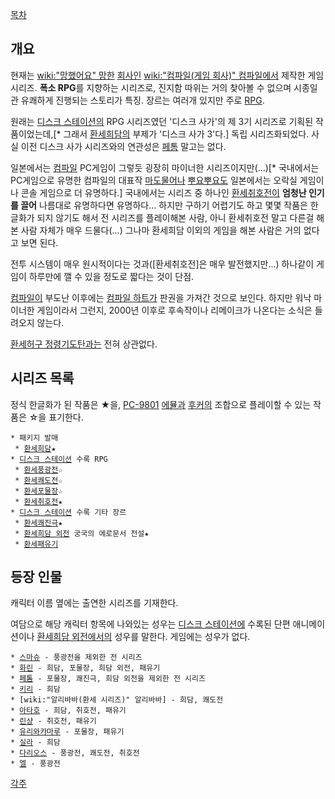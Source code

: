 [[목차]]

== 개요 ==

현재는 [[wiki:"망했어요" 망한]] [[회사]]인 [[wiki:"컴파일(게임 회사)" 컴파일]]에서 제작한 게임 시리즈. '''폭소 RPG'''를 지향하는 시리즈로, 진지함 따위는 거의 찾아볼 수 없으며 시종일관 유쾌하게 진행되는 스토리가 특징. 장르는 여러개 있지만 주로 [[RPG]].

원래는 [[디스크 스테이션]]의 RPG 시리즈였던 '디스크 사가'의 제 3기 시리즈로 기획된 작품이었는데,[* 그래서 [[환세희담]]의 부제가 '디스크 사가 3'다.] 독립 시리즈화되었다. 사실 이전 디스크 사가 시리즈와의 연관성은 [[페톰]] 말고는 없다.

일본에서는 [[컴파일]] PC게임이 그렇듯 굉장히 마이너한 시리즈이지만(...)[* 국내에서는 PC게임으로 유명한 컴파일의 대표작 [[마도물어]]나 [[뿌요뿌요]]도 일본에서는 오락실 게임이나 콘솔 게임으로 더 유명하다.] 국내에서는 시리즈 중 하나인 [[환세취호전]]이 '''엄청난 인기를 끌어''' 나름대로 유명하다면 유명하다... 하지만 구하기 어렵기도 하고 몇몇 작품은 한글화가 되지 않기도 해서 전 시리즈를 플레이해본 사람, 아니 환세취호전 말고 다른걸 해본 사람 자체가 매우 드물다(...) 그나마 환세희담 이외의 게임을 해본 사람은 거의 없다고 보면 된다.

전투 시스템이 매우 원시적이다는 것과([환세취호전]은 매우 발전했지만...) 하나같이 게임이 하루만에 깰 수 있을 정도로 짧다는 것이 단점.

[[컴파일]]이 부도난 이후에는 [[컴파일 하트]]가 판권을 가져간 것으로 보인다. 하지만 워낙 마이너한 게임이라서 그런지, 2000년 이후로 후속작이나 리메이크가 나온다는 소식은 들려오지 않는다.

[[환세허구 정령기도탄]]과는 전혀 상관없다.

== 시리즈 목록 ==
정식 한글화가 된 작품은 ★을, [[PC-9801]] [[에뮬]]과 [[후커]]의 조합으로 플레이할 수 있는 작품은 ☆을 표기한다.

 * 패키지 발매
  * [[환세희담]]★
 * [[디스크 스테이션]] 수록 RPG
  * [[환세풍광전]]☆
  * [[환세쾌도전]]☆
  * [[환세포물장]]☆
  * [[환세취호전]]★
 * [[디스크 스테이션]] 수록 기타 장르
  * [[환세쾌진극]]★
  * [[환세희담 외전]] 궁국의 에로문서 전설★
  * [[환세패유기]]

== 등장 인물 ==

캐릭터 이름 옆에는 출연한 시리즈를 기재한다.

여담으로 해당 캐릭터 항목에 나와있는 성우는 [[디스크 스테이션]]에 수록된 단편 애니메이션이나 [[환세희담 외전]]에서의 성우를 말한다. 게임에는 성우가 없다.

 * [[스마슈]] - 풍광전을 제외한 전 시리즈
 * [[화린]] - 희담, 포물장, 희담 외전, 패유기
 * [[페톰]] - 포물장, 쾌진극, 희담 외전을 제외한 전 시리즈
 * [[키리]] - 희담
 * [wiki:"알리바바(환세 시리즈)" 알리바바] - 희담, 쾌도전
 * [[아타호]] - 희담, 취호전, 패유기
 * [[린샹]] - 취호전, 패유기
 * [[유리와카마루]] - 포물장, 패유기
 * [[실라]] - 희담
 * [[다리오스]] - 풍광전, 쾌도전, 취호전
 * [[엘]] - 풍광전

[[각주]]
